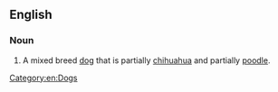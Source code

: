 ==English==

===Noun===
{{en-noun}}

# {{context|slang}} A mixed breed [[dog]] that is partially [[chihuahua]] and partially [[poodle]].

[[Category:en:Dogs]]